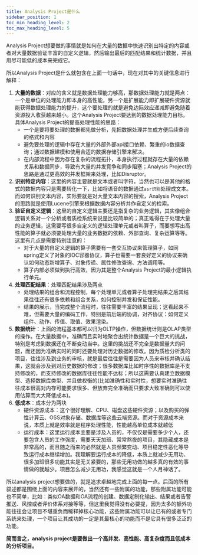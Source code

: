 ```yaml
---
title: Analysis Project是什么
sidebar_position: 1
toc_min_heading_level: 2
toc_max_heading_level: 5
---
```


Analysis Project想要做的事情就是如何在大量的数据中快速识别出特定的内容或者对大量数据验证丰富的自定义逻辑，然后输出最后的匹配结果和统计数据，并且用尽可能低的成本来完成它。

所以Analysis Project是什么就包含在上面一句话中，现在对其中的关键信息进行解释：

1. **大量的数据**：对应的含义就是数据处理能力够高，那数据处理能力就是两点：一个是单位的处理能力即本身的高性能，另一个是扩展能力即扩展硬件资源就能获得数据处理能力的提升，这个要处理的就是避免边际效应递减即避免随着资源投入收获越来越小。这个Analysis Project要达到的数据处理能力目标。具体Analysis Project的提高处理性能的思路：
    - 一个是要将要处理的数据都先做分析，先把数据处理并生成方便后续查询的格式和内容
    - 避免要处理的逻辑中存在大量的外部外部api接口依赖、繁重的io数据查询；通过数据建模和使用合适的数据存储引擎来解决。
    - 在内部流程中因为存在复杂的流程拓扑，本身执行过程就存在大量的依赖关系和数据同步，导致有大量的并发竞争和同步阻塞；Analysis Project的思路是通过更高效的并发框架来处理，比如Disruptor。
2. **识别特定内容**：这里的内容主要就是文本或者叫字符，当然也可以是其他的格式的数据内容只是需要转化一下，比如将语音的数据通过`asr识别`处理成文本。而如何识别文本内容，实际要就是对大量文本内容的搜索，Analysis Project的思路就是使用Lucene引擎来根据数据内容分析并作自定义的检索。
3. **验证自定义逻辑**：这里的自定义逻辑主要还是指复杂的业务逻辑，其实像组合逻辑关系对一个分析或者质检系统来说是比较简单的；真正难得在于处理大量的业务逻辑，这需要写很多自定义的逻辑处理单元或者叫算子，而要想写出高性能的算子就必须要处理大量的业务数据的依赖、外部查询、复杂运算等等。这里有几点是需要特别注意的：
    - 对于大量的自定义逻辑的算子需要有一套交互协议来管理算子，如同spring定义了对象的IOC容器协议，算子也需要一套良好定义的协议来确认如何动态新增算子、对象传递、属性修改查询、方法调用等。
    - 算子内部必须做到执行高效，因为其是整个Analysis Project的最小逻辑执行单元。
4. **处理匹配结果**：处理匹配结果涉及两点
    - 处理结果的组合和流程控制，每个处理单元或者算子处理完结果之后其结果往往还有很多依赖和组合关系，如何控制并发和保证性能。
    - 结果的展示，当完成整个流程时，往往需要丰富的结果呈现；这看起来不难，但需要大量的编码工作，特别是前后端的协调，对齐协议：如何定义组件、动作、传值、取值、效果渲染。
5. **数据统计**：上面的流程基本都可以归为OLTP操作，但数据统计则是OLAP类型的操作。在大量数据中，准确而且实时地聚合出统计数据是一个巨大的挑战，特别是考虑到数据还在不断变动当中。这里的挑战还不完全是数据量大的问题，而还因为准确实时的同时还要处理对历史数据的修改。因为质检分析类的项目，往往涉及到业务的审核，就是最后往往是需要因为人员来审核并确认结果，这就会涉及到对历史数据的修改；很多数据库比如时序性的数据库是不支持修改的，而支持修改的数据库往往性能不达标；所以这需要认真建立数据模型、选择数据库类型、并且做权衡的(比如准确性和实时性，想要实时准确往往成本很高对内存可能要求很多、但放弃完全准确而只要求大致准确则可以使用估算而大大降低成本)。
6. **低成本**：成本分为两块
    - 硬件资源成本：这个很好理解、CPU、磁盘这些硬件资源；以及购买的弹性计算云、OSS对象存储、数据库等这些云端资源。而对于资源成本来说，本质上就是效率就是程序处理性能，性能越高单位成本就越低
    - 运行成本：这里运行成本主要是涉及人员的，不仅仅是需要多少个人，还要包含人员的工作强度，需要天天加班、常常熬夜的项目，其隐藏成本是非常高的，而且随之而来的必然就是人员频繁变动、项目稳定性恶化等导致运行成本继续增加。我理解要运行成本的降低，本质上就减少无用功、很多加班很多功能其实是无关紧要的，那些无用功做的越多真的有效的事情做的就越少。项目怎么减少无用功，我感觉这就是一个人月神话了。

所以analysis project想要做的，就是追求卓越地完成上面的每一点。后面的所有叙述都是围绕上面的内容来展开的，当然还有一些附属的功能，那些附属功能可能也不简单，比如：类似OA数据和OA流程的创建、数据定制化输出、结果或者告警推送、风控或者评价体系对接等等，但这里我觉得没有必要提，因为太多的额外功能往往会让项目不堪重负而稀释掉核心功能，这些附属功能可以让已有的或者专门系统来处理，一个项目让其成功的一定是其最核心的功能而不是它具有很多泛泛的功能。

**简而言之，analysis project是要做出一个高并发、高性能、高复杂度而且低成本的分析项目。**



